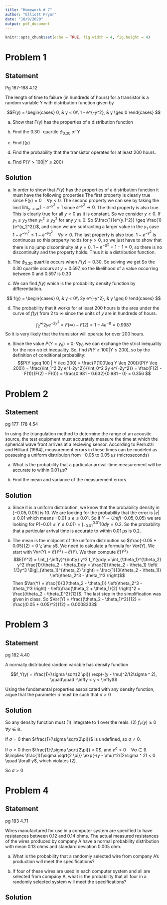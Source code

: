 ```yaml
---
title: "Homework # 7"
author: "Elliott Pryor"
date: "10/9/2020"
output: pdf_document
---
```


```r
knitr::opts_chunk$set(echo = TRUE, fig.width = 4, fig.height = 4)
```




# Problem 1
## Statement
Pg 167-168 4.12

The length of time to failure (in hundreds of hours) for a transistor is a random variable Y with
distribution function given by

$$F(y) = \begin{cases}
0, & y < 0\\
1 - e^{-y^2}, & y \geq 0
\end{cases}
$$

a. Show that F(y) has the properties of a distribution function

b. Find the 0.30 -quartile $\phi_{0.30}$ of Y

c. Find $f(y)$

d. Find the probability that the transistor operates for at least 200 hours.

e. Find $P(Y > 100 | Y \leq 200)$

\hrule
## Solution

a. In order to show that $F(y)$ has the properties of a distribution function it must have the following properties
\begin{align}
\lim_{y \to -\infty} F_Y (y) &= 0\\
\lim_{y \to \infty} F_Y (y) &= 1\\
\text{if } y_1 \leq y_2 \quad & \quad F(y_1) \leq F(y_2)\\
\lim_{y \to y_0 ^+} F_Y(y) &= F_Y(y)
\end{align}
The first property is clearly true since $F(y) = 0 \quad \forall y < 0$. 
The second property we can see by taking the limit $\lim_{y \to \infty} 1 - e^{-y^2} = 1$ since $e^{-y^2} \to 0$.
The third property is also true. This is clearly true for all $y < 0$ as it is constant. So we consider $y\geq 0$.
If $y_1 \leq y_2$ then $y_1 ^ 2 \leq y_2 ^2$ for any $y \geq 0$. So $\frac{1}{e^{y_1^2}} \geq \frac{1}{e^{y_2^2}}$, 
and since we are subtracting a larger value in the $y_1$ case $1 - e^{-y_1^2} \leq 1 - e^{-y_2^2} \quad \forall y \geq 0$.
The last property is also true. $1 - e^{-y^2}$ is continuous so this property holds for $y > 0$, so we just have to show that
there is no jump discontinuity at $y = 0$. $1 - e^{-0^2} = 1-1 = 0$, so there is no discontinuity and the property holds.
Thus it is a distribution function.

b. The $\phi _{0.30}$ quartile occurs when $F(y) = 0.30$. So solving we get 
\begin{align*}
1-e^{-y^2} &= 0.30\\
0.70 &= e^{-y^2}\\
\ln(0.70) &= -y^2\\
-\ln(0.70) &= y^2\\
\sqrt{-\ln(0.70)} &= y\\
0.597 &= y\\
\end{align*}
So the 0.30 quartile occurs at $y = 0.597$, so the likelihood of a value occurring between $0$ and $0.597$ is $0.30$

c. We can find $f(y)$ which is the probability density function by differentiation.

$$
f(y) = \begin{cases}
0, & y < 0\\
2y e^{-y^2}, & y \geq 0
\end{cases}
$$

d. The probability that it works for at least 200 hours is the area under the curve of $f(y)$ from $2$ to $\infty$ since the units of $y$ are in hundreds of hours. 

$$\int_2^\infty 2y e^{-2y^2} = F(\infty) - F(2) = 1 - 4 e^{-8} = 0.9987$$
So it is very likely that the transistor will operate for over 200 hours.


e. Since the value $P(Y=y_0) = 0 ;\; \forall y_0$ we can exchange the strict inequality for the non-strict inequality.
So, find $P(Y \geq 100 | Y \leq 200)$, so by the definition of conditional probability: 
$$P(Y \geq 100 | Y \leq 200) = \frac{P(100\leq Y \leq 200)}{P(Y \leq 200)} = \frac{\int_1^2 2y e^{-2y^2}}{\int_0^2 2y e^{-2y^2}} = \frac{F(2) - F(1)}{F(2) - F(0)} = \frac{0.981 - 0.632}{0.981 - 0} = 0.356 $$




# Problem 2
## Statement
pg 177-178 4.54

In using the triangulation method to determine the range of an acoustic source, the test equipment must accurately measure
the time at which the spherical wave front arrives at a recieving sensor.
According to Perruzzi and Hilliard (1984), measurement errors in these times can be modeled as possesing a uniform distribuion
from $-0.05$ to $0.05 \; \mu s$ (microseconds)

a. What is the probability that a particular arrival-time measurement will be accurate to within $0.01 \; \mu s$?

b. Find the mean and variance of the measurement errors.

\hrule
## Solution


a. Since it is a uniform distribution, we know that the probability density in $[-0.05, 0.05]$ is 10. We are looking for the probability that the error is $|e| \leq 0.01$ which means $-0.01 \leq e \leq 0.01$. So if $Y \sim Unif(-0.05, 0.05)$ we are looking for $P(-0.01 \leq Y \leq 0.01) = \int_{-0.01}^{0.01} 10 dy = 0.2$. So the probability that a particular arrival time is accurate to within $0.01 \; \mu s$ is 0.2.

b. The mean is the midpoint of the uniform distribution so $\frac{-0.05 + 0.05}{2} = 0 \; \mu s$. We need to calculate a formula for $Var (Y)$. 
We start with $Var(Y) = E(Y^2) - E(Y)$. We then compute $E(Y^2)$
$$E(Y^2) = \int_{-\infty}^{\infty} y^2 f_Y(y)dy = \int_{\theta_1}^{\theta_2} y^2 \frac{1}{\theta_2 - \theta_1}dy = \frac{1}{\theta_2 - \theta_1} \left( 1/3y^3 \Big|_{\theta_1}^{\theta_2} \right) = \frac{1}{3(\theta_2 - \theta_1)} \left(\theta_2^3 - \theta_1^3 \right)$$
Then $Var(Y) = \frac{1}{3(\theta_2 - \theta_1)} \left(\theta_2^3 - \theta_1^3 \right) - \left(\frac{\theta_2 + \theta_1}{2} \right)^2 = \frac{(\theta_2 - \theta_1)^2}{12}$. The last step in the simplification was given in class.
So $Var(Y) = \frac{(\theta_2 - \theta_1)^2}{12} = \frac{(0.05 + 0.05)^2}{12} = 0.0008333$




# Problem 3
## Statement
pg 182 4.40

A normally distributed random variable has density function

$$f_Y(y) = \frac{1}{\sigma \sqrt{2 \pi}} \exp(-(y - \mu)^2/(2\sigma ^ 2), \quad\quad -\infty < y < \infty$$

Using the fundamental properties assosicated with any density function, 
argue that the parameter $\sigma$ must be such that $\sigma > 0$
\hrule

## Solution
So any density function must (1) integrate to 1 over the reals. (2) $f_Y(y) \geq 0 \quad \forall y \in \mathbb{R}$.

If $\sigma = 0$ then $\frac{1}{\sigma \sqrt{2\pi}}$ is undefined, so $\sigma \neq 0$.

If $\sigma < 0$ then $\frac{1}{\sigma \sqrt{2\pi}} < 0$, and $e^a > 0 \quad \forall a \in \mathbb{R}$ $\implies \frac{1}{\sigma \sqrt{2 \pi}} \exp(-(y - \mu)^2/(2\sigma ^ 2) < 0 \quad \forall y$, which violates (2). 

So $\sigma > 0$




# Problem 4
## Statement
pg 183 4.71

Wires manufactured for use in a computer system are specified to have resistances between $0.12$ and $0.14$ ohms.
The actual measured resistances of the wires produced by company A have a 
normal probability distribution with mean $0.13$ ohms and standard deviation $0.005$ ohm.

a. What is the probability that a randomly selected wire from company A's production will meet the specifications?

b. If four of these wires are used in each computer system and all are selected from company A,
what is the probability that all four in a randomly selected system will meet the specifications?
\hrule

## Solution







